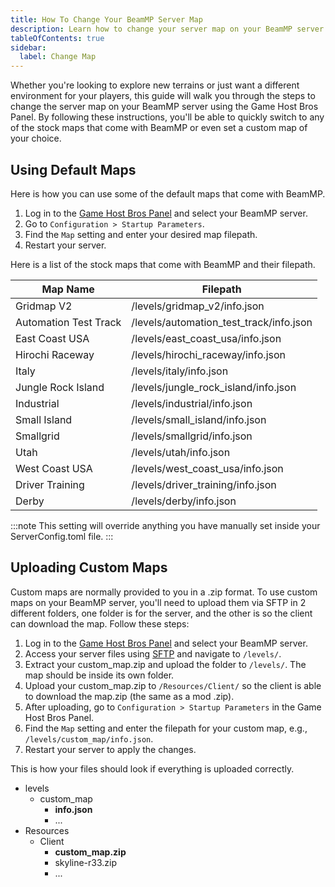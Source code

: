 ```yaml
---
title: How To Change Your BeamMP Server Map
description: Learn how to change your server map on your BeamMP server.
tableOfContents: true
sidebar:
  label: Change Map
---
```


Whether you're looking to explore new terrains or just want a different environment for your players, this guide will walk you through the steps to change the server map on your BeamMP server using the Game Host Bros Panel. By following these instructions, you'll be able to quickly switch to any of the stock maps that come with BeamMP or even set a custom map of your choice.


## Using Default Maps
Here is how you can use some of the default maps that come with BeamMP.
<Steps>
1. Log in to the [Game Host Bros Panel](https://panel.gamehostbros.com/) and select your BeamMP server.
2. Go to `Configuration > Startup Parameters`.
3. Find the `Map` setting and enter your desired map filepath.
4. Restart your server.
</Steps>
Here is a list of the stock maps that come with BeamMP and their filepath.

| Map Name             | Filepath                                  |
|----------------------|-------------------------------------------|
| Gridmap V2           | /levels/gridmap_v2/info.json              |
| Automation Test Track| /levels/automation_test_track/info.json   |
| East Coast USA       | /levels/east_coast_usa/info.json          |
| Hirochi Raceway      | /levels/hirochi_raceway/info.json         |
| Italy                | /levels/italy/info.json                   |
| Jungle Rock Island   | /levels/jungle_rock_island/info.json      |
| Industrial           | /levels/industrial/info.json              |
| Small Island         | /levels/small_island/info.json            |
| Smallgrid            | /levels/smallgrid/info.json               |
| Utah                 | /levels/utah/info.json                    |
| West Coast USA       | /levels/west_coast_usa/info.json          |
| Driver Training      | /levels/driver_training/info.json         |
| Derby                | /levels/derby/info.json                   |


:::note
This setting will override anything you have manually set inside your ServerConfig.toml file.
:::

## Uploading Custom Maps
Custom maps are normally provided to you in a .zip format. To use custom maps on your BeamMP server, you'll need to upload them via SFTP in 2 different folders, one folder is for the server, and the other is so the client can download the map. Follow these steps:
<Steps>
1. Log in to the [Game Host Bros Panel](https://panel.gamehostbros.com/) and select your BeamMP server.
2. Access your server files using [SFTP](https://guides.gamehostbros.com/getting-started/uploading-files/) and navigate to `/levels/`.
3. Extract your custom_map.zip and upload the folder to `/levels/`. The map should be inside its own folder.
4. Upload your custom_map.zip to `/Resources/Client/` so the client is able to download the map.zip (the same as a mod .zip). 
5. After uploading, go to `Configuration > Startup Parameters` in the Game Host Bros Panel.
6. Find the `Map` setting and enter the filepath for your custom map, e.g., `/levels/custom_map/info.json`.
7. Restart your server to apply the changes.
</Steps>
This is how your files should look if everything is uploaded correctly.

<FileTree>

- levels
  - custom_map
    - **info.json**
    - ...
- Resources
  - Client
    - **custom_map.zip**
    - skyline-r33.zip
    - ...

</FileTree>
